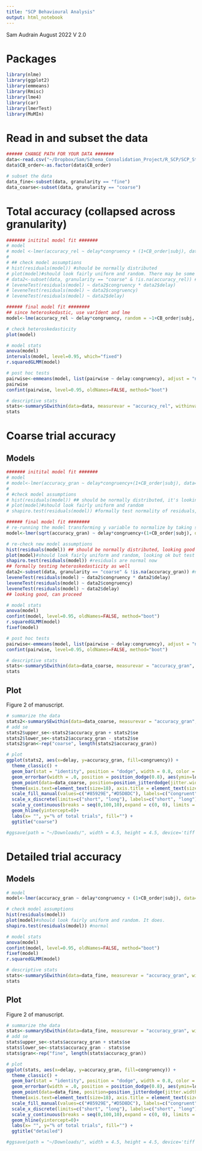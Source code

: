 ```yaml
---
title: "SCP Behavioural Analysis"
output: html_notebook
---
```


Sam Audrain August 2022
V 2.0
 
# Packages
```r

library(nlme)
library(ggplot2)
library(emmeans)
library(Rmisc)
library(lme4)
library(car)
library(lmerTest)
library(MuMIn)

```

# Read in and subset the data
```r

###### CHANGE PATH FOR YOUR DATA #######
data<-read.csv("~/Dropbox/Sam/Schema_Consolidation_Project/R_SCP/SCP_StatsModels_GitHub/SCP_behavioural_data.csv")
data$CB_order<-as.factor(data$CB_order)

# subset the data
data_fine<-subset(data, granularity == "fine")
data_coarse<-subset(data, granularity == "coarse")

```


# Total accuracy (collapsed across granularity)

```r
####### initital model fit ####### 
# model 
# model <-lmer(accuracy_rel ~ delay*congruency + (1+CB_order|subj), data=data, na.action=na.omit, control = lmerControl(optimizer ="Nelder_Mead"))
# 
# ## check model assumptions 
# hist(residuals(model)) #should be normally distributed 
# plot(model)#should look fairly uniform and random. There may be some slight heteroskedasticity here, so test formally with Levene's test
# data2<-subset(data, granularity == "coarse" & !is.na(accuracy_rel)) #need to get rid of subjects that were dropped from the model/NA's, otherwise leveneTest will say mismatch 
# leveneTest(residuals(model) ~ data2$congruency * data2$delay)
# leveneTest(residuals(model) ~ data2$congruency)
# leveneTest(residuals(model) ~ data2$delay)

###### final model fit ########
## since heteroskedastic, use varIdent and lme 
model<-lme(accuracy_rel ~ delay*congruency, random = ~1+CB_order|subj, data=data, na.action=na.omit, weights=varIdent(form=~1|congruency*delay))

# check heteroskedasticity
plot(model)

# model stats 
anova(model)
intervals(model, level=0.95, which="fixed")
r.squaredGLMM(model)

# post hoc tests 
pairwise<-emmeans(model, list(pairwise ~ delay:congruency), adjust = "none", lmer.df = "satterthwaite") 
pairwise
confint(pairwise, level=0.95, oldNames=FALSE, method="boot")

# descriptive stats
stats<-summarySEwithin(data=data, measurevar = "accuracy_rel", withinvars = c("delay","congruency"), idvar = "subj", na.rm=TRUE)
stats

```

# Coarse trial accuracy 

## Models 
```r
####### initital model fit ####### 
# model
# model<-lmer(accuracy_gran ~ delay*congruency+(1+CB_order|subj), data=data_coarse, na.action=na.omit, control = lmerControl(optimizer ="Nelder_Mead"))
# 
# #check model assumptions 
# hist(residuals(model)) ## should be normally distributed, it's looking skewed though
# plot(model)#should look fairly uniform and random
# shapiro.test(residuals(model)) #formally test normality of residuals, they are not normally distributed 

###### final model fit ########
# re-running the model transforming y variable to normalize by taking square root 
model<-lmer(sqrt(accuracy_gran) ~ delay*congruency+(1+CB_order|subj), data=data_coarse, na.action=na.omit, control = lmerControl(optimizer ="Nelder_Mead"))

# re-check new model assumptions 
hist(residuals(model)) ## should be normally distributed, looking good now 
plot(model)#should look fairly uniform and random, looking ok but test for heteroskedasticity 
shapiro.test(residuals(model)) #residuals are normal now 
## formally testing heteroskedasticity as well
data2<-subset(data, granularity == "coarse" & !is.na(accuracy_gran)) #need to get rid of subjects that were dropped from the model/NA's, otherwise leveneTest will say mismatch 
leveneTest(residuals(model) ~ data2$congruency * data2$delay)
leveneTest(residuals(model) ~ data2$congruency)
leveneTest(residuals(model) ~ data2$delay)
## looking good, can proceed 

# model stats 
anova(model)
confint(model, level=0.95, oldNames=FALSE, method="boot")
r.squaredGLMM(model)
fixef(model)

# post hoc tests 
pairwise<-emmeans(model, list(pairwise ~ delay:congruency), adjust = "none", lmer.df = "satterthwaite") 
confint(pairwise, level=0.95, oldNames=FALSE, method="boot")

# descriptive stats
stats<-summarySEwithin(data=data_coarse, measurevar = "accuracy_gran", withinvars = c("delay","congruency"), idvar = "subj", na.rm=TRUE)
stats

```

## Plot 

Figure 2 of manuscript. 
```r

# summarize the data 
stats2<-summarySEwithin(data=data_coarse, measurevar = "accuracy_gran", withinvars = c("delay","congruency"), idvar = "subj", na.rm=TRUE)
# add se 
stats2$upper_se<-stats2$accuracy_gran + stats2$se
stats2$lower_se<-stats2$accuracy_gran - stats2$se
stats2$gran<-rep("coarse", length(stats2$accuracy_gran))

# plot 
ggplot(stats2, aes(x=delay, y=accuracy_gran, fill=congruency)) +
  theme_classic() +
  geom_bar(stat = "identity", position = "dodge", width = 0.8, color = "black") +
  geom_errorbar(width = .0, position = position_dodge(0.8), aes(ymin=lower_se, ymax=upper_se))+
  geom_point(data=data_coarse, position=position_jitterdodge(jitter.width=0.5, dodge.width = 0.8), pch=1, aes(delay, accuracy_gran, group=congruency, fill=factor(congruency)), show.legend = F, size = 2)+
  theme(axis.text=element_text(size=18), axis.title = element_text(size=20), axis.ticks.x=element_blank(), plot.title = element_text(size=22, face="bold", hjust=0.5), legend.text=element_text(size=16), legend.position = "bottom") +
  scale_fill_manual(values=c("#85929E","#D5D8DC"), labels=c("congruent","incongruent"))+ ## manuscript 
  scale_x_discrete(limits=c("short", "long"), labels=c("short", "long"))+
  scale_y_continuous(breaks = seq(0,100,10),expand = c(0, 0), limits = c(0,100))+
  geom_hline(yintercept=0)+
  labs(x= "", y="% of total trials", fill="") +
  ggtitle("coarse")

#ggsave(path = "~/Downloads/", width = 4.5, height = 4.5, device='tiff', filename = "fig2", dpi=500)

```


# Detailed trial accuracy 

## Models 
```r
# model 
model<-lmer(accuracy_gran ~ delay*congruency + (1+CB_order|subj), data=data_fine, na.action=na.omit, control = lmerControl(optimizer ="Nelder_Mead"))

# check model assumptions 
hist(residuals(model))
plot(model)#should look fairly uniform and random. It does. 
shapiro.test(residuals(model)) #normal 

# model stats 
anova(model)
confint(model, level=0.95, oldNames=FALSE, method="boot")
fixef(model)
r.squaredGLMM(model)

# descriptive stats
stats<-summarySEwithin(data=data_fine, measurevar = "accuracy_gran", withinvars = c("delay","congruency"), idvar = "subj", na.rm=TRUE)
stats

```

## Plot 

Figure 2 of manuscript. 
```r

# summarize the data 
stats<-summarySEwithin(data=data_fine, measurevar = "accuracy_gran", withinvars = c("delay","congruency"), idvar = "subj", na.rm=TRUE)
# add se 
stats$upper_se<-stats$accuracy_gran + stats$se
stats$lower_se<-stats$accuracy_gran - stats$se
stats$gran<-rep("fine", length(stats$accuracy_gran))

# plot 
ggplot(stats, aes(x=delay, y=accuracy_gran, fill=congruency)) +
  theme_classic() +
  geom_bar(stat = "identity", position = "dodge", width = 0.8, color = "black") +
  geom_errorbar(width = .0, position = position_dodge(0.8), aes(ymin=lower_se, ymax=upper_se))+
  geom_point(data=data_fine, position=position_jitterdodge(jitter.width=0.25, dodge.width = 0.8), pch=1, aes(delay, accuracy_gran, group=congruency), show.legend = F, size = 2)+
  theme(axis.text=element_text(size=18), axis.title = element_text(size=20), axis.ticks.x=element_blank(), plot.title = element_text(size=22, face="bold", hjust=0.5), legend.text=element_text(size=16), legend.position = "bottom") +
  scale_fill_manual(values=c("#85929E","#D5D8DC"), labels=c("congruent","incongruent"))+ ## manuscript 
  scale_x_discrete(limits=c("short", "long"), labels=c("short", "long"))+
  scale_y_continuous(breaks = seq(0,100,10),expand = c(0, 0), limits = c(0,100))+
  geom_hline(yintercept=0)+
  labs(x= "", y="% of total trials", fill="") +
  ggtitle("detailed")

#ggsave(path = "~/Downloads/", width = 4.5, height = 4.5, device='tiff', filename = "fig2", dpi=500)

```






